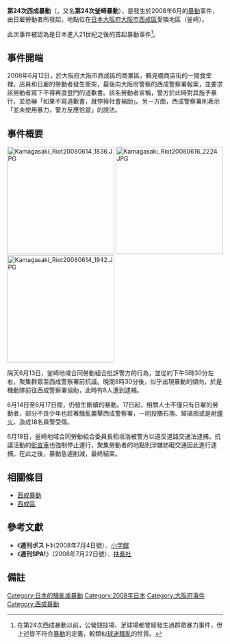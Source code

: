 {{Infobox Civil Conflict
|conflict=第24次西成暴動
|partof=[[西成暴動|西成暴動]]
|image=[[File:Kamagasaki_Riot20080614_2005.JPG|250px]]
|caption=群眾與警方處於對峙狀態
|date=2008年6月13日—6月18日
|place={{flagicon|JPN}}[[日本|日本]][[大阪府|大阪府]][[大阪市|大阪市]][[西成區|西成區]]
|domain=
|casus=警方疑似針對衝突處理不當並動用暴力
|goals=
|methods=
|result=以違反道路交通法逮捕抗議人士後，人群逐漸散去
|combatant1=釜崎地域合同勞動組合<br>當地勞動者<br>不良份子
|combatant2=大阪府警察
|commander1=稻垣浩
|commander2=繩田修
|person1=
|person2=
|strength1=
|strength2=
|casualties1=不詳
|casualties2=18名員警受傷
|notes=
}}
{{Japanese|japanese=第24次西成暴動|kana=だい24じにしなりぼうどう|romaji=Dainijuji Nishinaribōdō}}
'''第24次西成暴動'''（{{lang-ja|'''第24次西成暴動'''}}，又名'''第24次釜崎暴動'''），是發生於2008年6月的[[暴動|暴動]]事件，由日雇勞動者所發起，地點位在[[日本|日本]][[大阪府|大阪府]][[大阪市|大阪市]][[西成區|西成區]]愛隣地區（釜崎）。

此次事件被認為是日本進入21世紀之後的首起暴動事件<ref>在第24次西成暴動以前，公營競技場、足球場都曾經發生過群眾暴力事件，但上述皆不符合[[暴動|暴動]]的定義，較類似[[球迷騷亂|球迷騷亂]]的性質。</ref>。

== 事件開端 ==
2008年6月12日，於大阪府大阪市西成區的商業區，鶴見橋商店街的一間食堂裡，店員和日雇的勞動者發生衝突，最後向大阪府警察的西成警察署報案，並要求該勞動者寫下不得再度登門的道歉書。該名勞動者宣稱，警方於此時對其施予暴行，並恐嚇「如果不寫道歉書，就停掉社會補助」。另一方面，西成警察署則表示「並未使用暴力，警方反應恰當」的說法。

== 事件概要 ==
[[File:Kamagasaki_Riot20080614_1836.JPG|250px]]
[[File:Kamagasaki_Riot20080616_2224.JPG|250px]]
[[File:Kamagasaki_Riot20080614_1942.JPG|250px]]

隔天6月13日，釜崎地域合同勞動組合批評警方的行為，並從約下午5時30分左右，聚集群眾至西成警察署前抗議。晚間8時30分後，似乎出現暴動的傾向，於是機動隊前往西成警察署協助，此時有8人遭到逮補。

6月14日至6月17日間，仍發生斷續的暴動。17日起，相關人士不僅只有日雇的勞動者，部分不良少年也趁著騷亂襲擊西成警察署，一同投擲石塊、玻璃瓶或是射[[煙火|煙火]]，造成18名員警受傷。

6月18日，釜崎地域合同勞動組合委員長稻垣浩被警方以違反道路交通法逮捕，抗議活動的[[日本街宣車|街宣車]]也強制停止運行，聚集勞動者的地點則涉嫌妨礙交通因此進行逮捕。在此之後，暴動急遽削減，最終結束。

== 相關條目 ==
* [[西成暴動|西成暴動]]
* [[西成區|西成區]]

== 參考文獻 ==
*《'''週刊ポスト'''》（2008年7月4日號）、[[小学館|小学館]]
*《'''週刊SPA!'''》（2008年7月22日號）、[[扶桑社|扶桑社]]

== 備註 ==
{{Commonscat|2008 Nishinari riot}}
{{reflist}}

{{DEFAULTSORT:第24次西成暴動}}
[[Category:日本的騷亂或暴動|Category:日本的騷亂或暴動]]
[[Category:2008年日本|Category:2008年日本]]
[[Category:大阪府事件|Category:大阪府事件]]
[[Category:西成暴動|Category:西成暴動]]